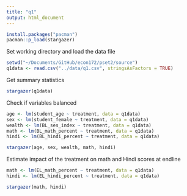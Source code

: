 ```yaml
---
title: "q1"
output: html_document
---
```


```r
install.packages("pacman")
pacman::p_load(stargazer)
```


Set working directory and load the data file

```r
setwd("~/Documents/GitHub/econ172/pset2/source")
q1data <- read.csv("../data/q1.csv", stringsAsFactors = TRUE)
```

Get summary statistics

```r
stargazer(q1data)
```

Check if variables balanced

```r
age <- lm(student_age ~ treatment, data = q1data)
sex <- lm(student_female ~ treatment, data = q1data)
wealth <- lm(BL_ses_index ~ treatment, data = q1data)
math <- lm(BL_math_percent ~ treatment, data = q1data)
hindi <- lm(BL_hindi_percent ~ treatment, data = q1data)

stargazer(age, sex, wealth, math, hindi)
```

Estimate impact of the treatment on math and Hindi scores at endline

```r
math <- lm(EL_math_percent ~ treatment, data = q1data)
hindi <- lm(EL_hindi_percent ~ treatment, data = q1data)

stargazer(math, hindi)
```
